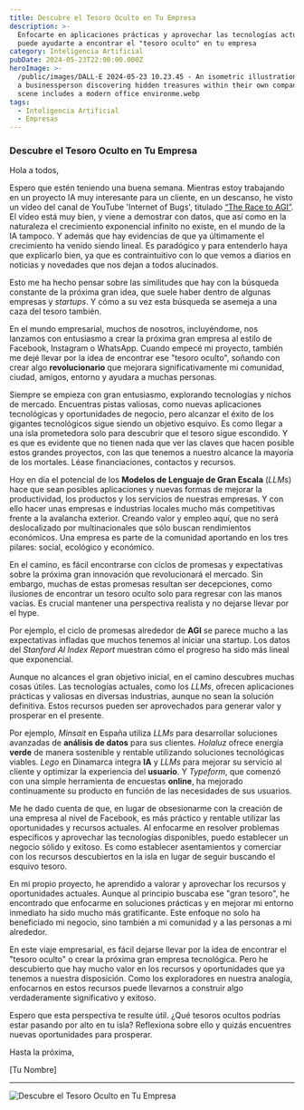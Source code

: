 ```yaml
---
title: Descubre el Tesoro Oculto en Tu Empresa
description: >-
  Enfocarte en aplicaciones prácticas y aprovechar las tecnologías actuales
  puede ayudarte a encontrar el "tesoro oculto" en tu empresa
category: Inteligencia Artificial
pubDate: 2024-05-23T22:00:00.000Z
heroImage: >-
  /public/images/DALL·E 2024-05-23 10.23.45 - An isometric illustration showing
  a businessperson discovering hidden treasures within their own company. The
  scene includes a modern office environme.webp
tags:
  - Inteligencia Artificial
  - Empresas
---
```


### Descubre el Tesoro Oculto en Tu Empresa

Hola a todos,

Espero que estén teniendo una buena semana. Mientras estoy trabajando en un proyecto IA muy interesante para un cliente, en un descanso, he visto un video del canal de YouTube 'Internet of Bugs', titulado [“The Race to AGI”](https://www.youtube.com/watch?v=nkdZRBFtqSs\&t=12s "The Race of AGI"). El vídeo está muy bien, y viene a demostrar con datos, que así como en la naturaleza el crecimiento exponencial infinito no existe, en el mundo de la IA tampoco. Y además que hay evidencias de que ya últimamente el crecimiento ha venido siendo lineal. Es paradógico y para entenderlo haya que explicarlo bien, ya que es contraintuitivo con lo que vemos a diarios en noticias y novedades que nos dejan a todos alucinados.

Esto me ha hecho pensar sobre las similitudes que hay con la búsqueda constante de la próxima gran idea, que suele  haber dentro de algunas empresas y *startups*. Y cómo a su vez esta búsqueda se asemeja a una caza del tesoro también.

En el mundo empresarial, muchos de nosotros, incluyéndome, nos lanzamos con entusiasmo a crear la próxima gran empresa al estilo de Facebook, Instagram o WhatsApp. Cuando empecé mi proyecto, también me dejé llevar por la idea de encontrar ese "tesoro oculto", soñando con crear algo **revolucionario** que mejorara significativamente mi comunidad, ciudad, amigos, entorno y ayudara a muchas personas.

Siempre se empieza con gran entusiasmo, explorando tecnologías y nichos de mercado. Encuentras pistas valiosas, como nuevas aplicaciones tecnológicas y oportunidades de negocio, pero alcanzar el éxito de los gigantes tecnológicos sigue siendo un objetivo esquivo. Es como llegar a una isla prometedora solo para descubrir que el tesoro sigue escondido. Y es que es evidente que no tienen nada que ver las claves que hacen posible estos grandes proyectos, con las que tenemos a nuestro alcance la mayoría de los mortales. Léase financiaciones, contactos y recursos.

Hoy en día el potencial de los **Modelos de Lenguaje de Gran Escala** (*LLMs*) hace que sean posibles aplicaciones y nuevas formas de mejorar la productividad, los productos y los servicios de nuestras empresas. Y con ello hacer unas empresas e industrias locales mucho más competitivas frente a la avalancha exterior. Creando valor y empleo aquí, que no será deslocalizado por multinacionales que sólo buscan rendimientos económicos. Una empresa es parte de la comunidad aportando en los tres pilares: social, ecológico y económico.

En el camino, es fácil encontrarse con ciclos de promesas y expectativas sobre la próxima gran innovación que revolucionará el mercado. Sin embargo, muchas de estas promesas resultan ser decepciones, como ilusiones de encontrar un tesoro oculto solo para regresar con las manos vacías. Es crucial mantener una perspectiva realista y no dejarse llevar por el hype.

Por ejemplo, el ciclo de promesas alrededor de **AGI** se parece mucho a las expectativas infladas que muchos tenemos al iniciar una startup. Los datos del *Stanford AI Index Report* muestran cómo el progreso ha sido más lineal que exponencial.

Aunque no alcances el gran objetivo inicial, en el camino descubres muchas cosas útiles. Las tecnologías actuales, como los *LLMs*, ofrecen aplicaciones prácticas y valiosas en diversas industrias, aunque no sean la solución definitiva. Estos recursos pueden ser aprovechados para generar valor y prosperar en el presente.

Por ejemplo, *Minsait* en España utiliza *LLMs* para desarrollar soluciones avanzadas de **análisis de datos** para sus clientes. *Holaluz* ofrece energía **verde** de manera sostenible y rentable utilizando soluciones tecnológicas viables. *Lego* en Dinamarca integra **IA** y *LLMs* para mejorar su servicio al cliente y optimizar la experiencia del **usuario**. Y *Typeform*, que comenzó con una simple herramienta de encuestas **online**, ha mejorado continuamente su producto en función de las necesidades de sus usuarios.

Me he dado cuenta de que, en lugar de obsesionarme con la creación de una empresa al nivel de Facebook, es más práctico y rentable utilizar las oportunidades y recursos actuales. Al enfocarme en resolver problemas específicos y aprovechar las tecnologías disponibles, puedo establecer un negocio sólido y exitoso. Es como establecer asentamientos y comerciar con los recursos descubiertos en la isla en lugar de seguir buscando el esquivo tesoro.

En mi propio proyecto, he aprendido a valorar y aprovechar los recursos y oportunidades actuales. Aunque al principio buscaba ese "gran tesoro", he encontrado que enfocarme en soluciones prácticas y en mejorar mi entorno inmediato ha sido mucho más gratificante. Este enfoque no solo ha beneficiado mi negocio, sino también a mi comunidad y a las personas a mi alrededor.

En este viaje empresarial, es fácil dejarse llevar por la idea de encontrar el "tesoro oculto" o crear la próxima gran empresa tecnológica. Pero he descubierto que hay mucho valor en los recursos y oportunidades que ya tenemos a nuestra disposición. Como los exploradores en nuestra analogía, enfocarnos en estos recursos puede llevarnos a construir algo verdaderamente significativo y exitoso.

Espero que esta perspectiva te resulte útil. ¿Qué tesoros ocultos podrías estar pasando por alto en tu isla? Reflexiona sobre ello y quizás encuentres nuevas oportunidades para prosperar.

Hasta la próxima,

\[Tu Nombre]

***

![Descubre el Tesoro Oculto en Tu Empresa](/public/imagessandbox:/mnt/data/An_isometric_illustration_showing_a_businessperson.png)
